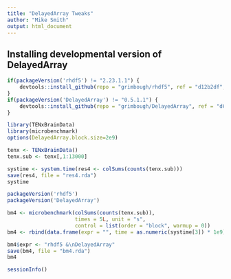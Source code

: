 ```yaml
---
title: "DelayedArray Tweaks"
author: "Mike Smith"
output: html_document
---
```


## Installing developmental version of **DelayedArray**
 
```r

if(packageVersion('rhdf5') != "2.23.1.1") {
    devtools::install_github(repo = "grimbough/rhdf5", ref = "d12b2df", quiet = TRUE, force = TRUE)
}
if(packageVersion('DelayedArray') != "0.5.1.1") {
    devtools::install_github(repo = "grimbough/DelayedArray", ref = "d61695b",  quiet = TRUE, force = TRUE)
}
```

```r
library(TENxBrainData)
library(microbenchmark)
options(DelayedArray.block.size=2e9)
```

```r
tenx <- TENxBrainData()
tenx.sub <- tenx[,1:13000]
```

```r
systime <- system.time(res4 <- colSums(counts(tenx.sub)))
save(res4, file = "res4.rda")
systime
```

```r
packageVersion('rhdf5')
packageVersion('DelayedArray')

bm4 <- microbenchmark(colSums(counts(tenx.sub)), 
                      times = 5L, unit = "s",
                      control = list(order = "block", warmup = 0))
bm4 <- rbind(data.frame(expr = "", time = as.numeric(systime[3]) * 1e9), bm4)

bm4$expr <- "rhdf5 &\nDelayedArray"
save(bm4, file = "bm4.rda")
bm4
```

```r
sessionInfo()
```